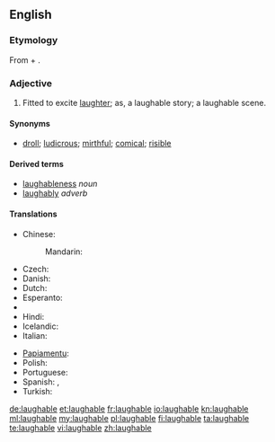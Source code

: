 ==English==

===Etymology===
From {{term|laugh}} + {{term|-able}}.

===Adjective===
{{en-adj}}

# Fitted to excite [[laughter]]; as, a laughable story; a laughable scene.

====Synonyms====
* [[droll]]; [[ludicrous]]; [[mirthful]]; [[comical]]; [[risible]]

====Derived terms====
* [[laughableness]] ''noun''
* [[laughably]] ''adverb''

====Translations====
{{trans-top|fitted to exite laughter}}
* Chinese:
*: Mandarin: {{t|zh|可笑|tr=kěxiào|sc=Hani}}
* Czech: {{t-|cs|směšný}}
* Danish: {{t|da|latterlig}}
* Dutch: {{t+|nl|belachelijk}}
* Esperanto: {{t-|eo|ridinda|xs=Esperanto}}
* {{trreq|Finnish}}
* Hindi: {{t-|hi|हास्यस्पद|tr=hāsyaspad|xs=Hindi}}
* Icelandic: {{t+|is|hlægilegur}}
* Italian: {{t+|it|ridicolo}}
{{trans-mid}}
* [[Papiamentu]]: {{tø|pap|ridíkulo}}
* Polish: {{t+|pl|śmieszny}}
* Portuguese: {{t+|pt|ridículo}}
* Spanish: {{t-|es|risible}},  {{t+|es|ridículo}}
* Turkish: {{t+|tr|gülünç}}
{{trans-bottom}}

[[de:laughable]]
[[et:laughable]]
[[fr:laughable]]
[[io:laughable]]
[[kn:laughable]]
[[ml:laughable]]
[[my:laughable]]
[[pl:laughable]]
[[fi:laughable]]
[[ta:laughable]]
[[te:laughable]]
[[vi:laughable]]
[[zh:laughable]]